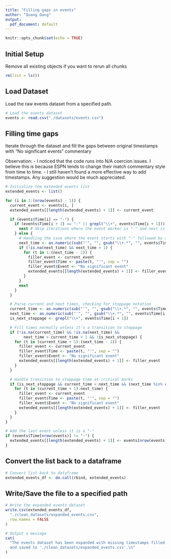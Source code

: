 ```yaml
---
title: "Filling gaps in events"
author: "Quang Dang"
output:
  pdf_document: default
---
```


```r
knitr::opts_chunk$set(echo = TRUE)
```

## Initial Setup

Remove all existing objects if you want to rerun all chunks

```r
rm(list = ls())
```


## Load Dataset

Load the raw events dataset from a specified path.

```r
# Load the events dataset
events <- read.csv("./datasets/events.csv")
```

## Filling time gaps

Iterate through the dataset and fill the gaps between original timestamps with "No significant events" commentary

Observation: 
  - I noticed that the code runs into N/A coercion issues. I believe this is because ESPN tends to change their match commentary style from time to time.
  - I still haven't found a more effective way to add timestamps. Any suggestion would be much appreciated.

```r
# Initialize the extended events list
extended_events <- list()

for (i in 1:(nrow(events) - 1)) {
  current_event <- events[i, ]
  extended_events[[length(extended_events) + 1]] <- current_event

  if (events$Time[i] == "-") {
    if (events$Time[i + 1] == "-" || grepl("\\+", events$Time[i + 1])) {
      next # Skip iterations where the event marker is "-" and next is also "-" or a stoppage time
    } else {
      # Handling the case where the event starts with "-" followed by a numeric time
      next_time <- as.numeric(sub("'", "", gsub("\\+.*", "", events$Time[i + 1])))
      if (!is.na(next_time) && next_time > 1) {
        for (t in 1:(next_time - 1)) {
          filler_event <- current_event
          filler_event$Time <- paste(t, "'", sep = "")
          filler_event$Event <- "No significant event"
          extended_events[[length(extended_events) + 1]] <- filler_event
        }
      }
      next
    }
  }

  # Parse current and next times, checking for stoppage notation
  current_time <- as.numeric(sub("'", "", gsub("\\+.*", "", events$Time[i])))
  next_time <- as.numeric(sub("'", "", gsub("\\+.*", "", events$Time[i + 1])))
  is_next_stoppage <- grepl("\\+", events$Time[i + 1])

  # Fill times normally unless it's a transition to stoppage
  if (!is.na(current_time) && !is.na(next_time) &&
        next_time > current_time + 1 && !is_next_stoppage) {
    for (t in (current_time + 1):(next_time - 1)) {
      filler_event <- current_event
      filler_event$Time <- paste(t, "'", sep = "")
      filler_event$Event <- "No significant event"
      extended_events[[length(extended_events) + 1]] <- filler_event
    }
  }

  # Handle transition to stoppage time at critical marks
  if (is_next_stoppage && current_time < next_time && (next_time %in% c(45, 90, 105, 120))) {
    for (t in (current_time + 1):next_time) {
      filler_event <- current_event
      filler_event$Time <- paste(t, "'", sep = "")
      filler_event$Event <- "No significant event"
      extended_events[[length(extended_events) + 1]] <- filler_event
    }
  }
}

# Add the last event unless it is a "-"
if (events$Time[nrow(events)] != "-") {
  extended_events[[length(extended_events) + 1]] <- events[nrow(events), ]
}
```

## Convert the list back to a dataframe

```r
# Convert list back to dataframe
extended_events_df <- do.call(rbind, extended_events)
```

## Write/Save the file to a specified path

```r
# Write the expanded events dataset
write.csv(extended_events_df,
  "./clean_datasets/expanded_events.csv",
  row.names = FALSE
)

# Output a message
cat(
  "The events dataset has been expanded with missing timestamps filled
  and saved to './clean_datasets/expanded_events.csv'.\n"
)
```
